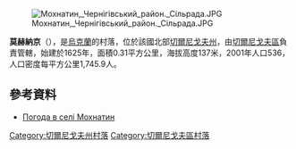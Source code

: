 [[Image:Мохнатин,_Чернігівський_район._Сільрада.JPG|right]]

{{coord|51|35|31|N|31|3|49|E|scale:100000|display=title}}

'''莫赫納京'''（{{lang-uk|Мохнатин}}），是[[烏克蘭|烏克蘭]]的村落，位於該國北部[[切爾尼戈夫州|切爾尼戈夫州]]，由[[切爾尼戈夫區|切爾尼戈夫區]]負責管轄，始建於1625年，面積0.31平方公里，海拔高度137米，2001年人口536，人口密度每平方公里1,745.9人。

==參考資料==
*[http://weather.in.ua/ua/chernigovskaja/16377 Погода в селі Мохнатин]

[[Category:切爾尼戈夫州村落|Category:切爾尼戈夫州村落]]
[[Category:切爾尼戈夫區村落|Category:切爾尼戈夫區村落]]


{{Chernihiv-geo-stub}}